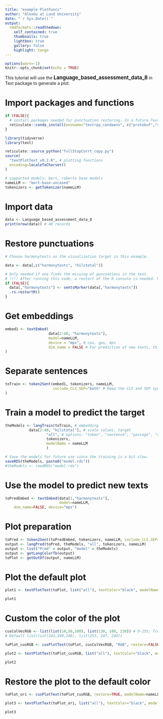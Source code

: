 ```yaml
---
title: "example PlotFuncs"
author: "AlexGu at Lund University"
date: "`r Sys.Date()`"
output:
  rmdformats::readthedown:
    self_contained: true
    thumbnails: true
    lightbox: true
    gallery: false
    highlight: tango
---
```


```r
options(warn=-1)
knitr::opts_chunk$set(echo = TRUE)

```

This tutorial will use the <b><big>Language_based_assessment_data_8</big></b> in Text package to generate a plot.

# Import packages and functions

```r

if (FALSE){
  # install packages needed for punctuation restoring. In a future Text version, this is not necessary.
  reticulate::conda_install(envname="textrpp_condaenv", c("protobuf","sentencepiece"), forge=FALSE, pip=TRUE)
}

library(tidyverse)
library(text)

reticulate::source_python("fullStopCorrt_copy.py")
source(
  "textPlotText_v0.2.R", # plotting functions
  encoding=localeToCharset()
)

# supported models: bert, roberta base models
nameLLM <- "bert-base-uncased"
tokenizers <- getTokenizer(nameLLM)
```

# Import data

```r
data <- Language_based_assessment_data_8
print(nrow(data)) # 40 records
```
# Restore punctuations 

```r
# Choose harmonytexts as the visualization target in this example.

data <- data[,c("harmonytexts", "hilstotal")]

# Only needed if one finds the missing of puncuations in the text. 
# !!!! After running this code, a restart of the R console is needed. Plan to fix in the future.
if (FALSE){
  data[,"harmonytexts"] <- sentsMarker(data[,"harmonytexts"])
  .rs.restartR()
}

```

# Get embeddings

```r
embed1 <- textEmbed(
                    data[2:40, "harmonytexts"],
                    model=nameLLM,
                    device = "mps", # cpu, gpu, mps
                    dim_name = FALSE # For prediction of new texts, this param must be FALSE
)
```
# Separate sentences

```r

toTrain <- token2Sent(embed1, tokenizers, nameLLM,
                      include_CLS_SEP="both" # Keep the CLS and SEP special token as well.
)
```


# Train a model to predict the target

```r

theModels <- langTrain(toTrain, # embedding
           data[2:40, "hilstotal"], # scale values, target
                   "all", # options: "token", "sentence", "passage", "all", # "all" include all the previous models
                   tokenizers,
                   modelName = nameLLM
                   )
```

```r
# Save the models for future use since the training is a bit slow.
saveRDS(theModels, paste0("model.rds"))
#theModels <- readRDS("model.rds")
```

# Use the model to predict new texts

```r
toPredEmbed <- textEmbed(data[1,"harmonytexts"],
                         model=nameLLM,
    dim_name=FALSE, device="mps")
```


# Plot preparation

```r
toPred <- token2Sent(toPredEmbed, tokenizers, nameLLM, include_CLS_SEP="both")
output <- langPred(toPred, theModels, "all", tokenizers, nameLLM)
output <- list("Pred" = output, "model" = theModels)
output <- getLangColorTb(output)
toPlot <- getOutDf(output, nameLLM)

```

# Plot the default plot

```r

plot1 <- textPlotText(toPlot, list("all"), textColor="black", modelName=nameLLM)

plot1

```

# Custom the color of the plot

```r
cusColVecRGB <- list(list(10,50,100), list(130, 180, 230)) # 0-255; from lower to higher
# Default list(list(243,249,246), list(253, 247, 244)) 

toPlot_cusRGB <- cusPlotText(toPlot, cusColVecRGB, "RGB", restore=FALSE, nameLLM)

plot2 <- textPlotText(toPlot_cusRGB, list("all"), textColor="black", modelName=nameLLM)

plot2
```

# Restore the plot to the default color

```r
toPlot_ori <- cusPlotText(toPlot_cusRGB, restore=TRUE, modelName=nameLLM)

plot3 <- textPlotText(toPlot_ori, list("all"), textColor="black", modelName=nameLLM)

plot3

```